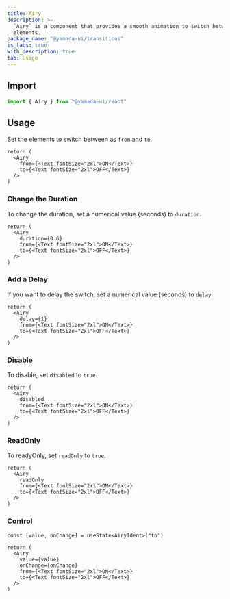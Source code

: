 ```yaml
---
title: Airy
description: >-
  `Airy` is a component that provides a smooth animation to switch between two
  elements.
package_name: "@yamada-ui/transitions"
is_tabs: true
with_description: true
tab: Usage
---
```


## Import

```ts
import { Airy } from "@yamada-ui/react"
```

## Usage

Set the elements to switch between as `from` and `to`.

```tsx functional=true
return (
  <Airy
    from={<Text fontSize="2xl">ON</Text>}
    to={<Text fontSize="2xl">OFF</Text>}
  />
)
```

### Change the Duration

To change the duration, set a numerical value (seconds) to `duration`.

```tsx functional=true
return (
  <Airy
    duration={0.6}
    from={<Text fontSize="2xl">ON</Text>}
    to={<Text fontSize="2xl">OFF</Text>}
  />
)
```

### Add a Delay

If you want to delay the switch, set a numerical value (seconds) to `delay`.

```tsx functional=true
return (
  <Airy
    delay={1}
    from={<Text fontSize="2xl">ON</Text>}
    to={<Text fontSize="2xl">OFF</Text>}
  />
)
```

### Disable

To disable, set `disabled` to `true`.

```tsx functional=true
return (
  <Airy
    disabled
    from={<Text fontSize="2xl">ON</Text>}
    to={<Text fontSize="2xl">OFF</Text>}
  />
)
```

### ReadOnly

To readyOnly, set `readOnly` to `true`.

```tsx functional=true
return (
  <Airy
    readOnly
    from={<Text fontSize="2xl">ON</Text>}
    to={<Text fontSize="2xl">OFF</Text>}
  />
)
```

### Control

```tsx functional=true
const [value, onChange] = useState<AiryIdent>("to")

return (
  <Airy
    value={value}
    onChange={onChange}
    from={<Text fontSize="2xl">ON</Text>}
    to={<Text fontSize="2xl">OFF</Text>}
  />
)
```

